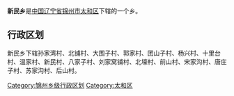 {{中国乡级行政区
|行政区全称 = 新民乡
|景观照片文件名 = 
|景观照片描述 = 
|汉语拼音 =
|其他语言 = 
|其他语言名称 = 
|位置图文件名 = 
|位置图描述 = 
|自定义图片=
|上级行政区 = [[辽宁省|辽宁省]][[锦州市|锦州市]][[太和区|太和区]]
|行政区类别 = 乡
|行政区划代码 = 
|行政区划 = 
|村委会 = 
|居委会 = 
|建置时间 = 
|领导职位 = 
|领导名称 = 
|政府驻地 = 
|毗邻 = 
|地理坐标 = 
|总面积 = 
|总人口 = 
|户籍人口 = 
|户籍人口年份 = 
|常住人口 = 
|常住人口年份 = 
|人口密度 = 
|GDP = 
|邮政编码 = 
|电话区号 = 
|官方网站 = 
|网站名称 = 
}}
'''新民乡'''是[[中华人民共和国|中国]][[辽宁省|辽宁省]][[锦州市|锦州市]][[太和区|太和区]]下辖的一个乡。

== 行政区划 ==

新民乡下辖孙家湾村、北铺村、大围子村、郭家村、团山子村、杨兴村、十里台村、温家村、新民村、八家子村、刘家窝铺村、北壕村、前山村、宋家沟村、唐庄子村、苏家沟村、后山村。

{{辽宁小作品}}
{{太和区行政区划}}

[[Category:锦州乡级行政区划|Category:锦州乡级行政区划]]
[[Category:太和区|Category:太和区]]